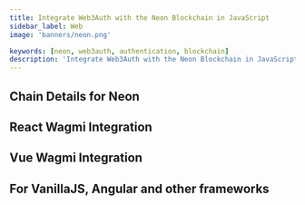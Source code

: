 ```yaml
---
title: Integrate Web3Auth with the Neon Blockchain in JavaScript
sidebar_label: Web
image: 'banners/neon.png'

keywords: [neon, web3auth, authentication, blockchain]
description: 'Integrate Web3Auth with the Neon Blockchain in JavaScript | Embedded Wallets'
---
```



<SEO
  title="Integrate Web3Auth with the Neon Blockchain in JavaScript"
  description="Integrate Web3Auth with the Neon Blockchain in JavaScript | Embedded Wallets"
  image="https://web3auth.io/docs/banners/neon.png"
  slug="/embedded-wallets/connect-blockchain/evm/neon/web"
/>

## Chain Details for Neon

<ChainDetailsNeon />

## React Wagmi Integration

<ReactWagmiIntegration />

## Vue Wagmi Integration

<VueWagmiIntegration />

## For VanillaJS, Angular and other frameworks

<JsBlockchainMethods />
